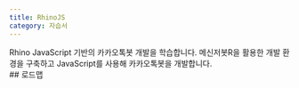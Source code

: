 ```yaml
---
title: RhinoJS
category: 자습서
---
```


<Section>
  Rhino JavaScript 기반의 카카오톡봇 개발을 학습합니다. 메신저봇R을 활용한 개발 환경을 구축하고 JavaScript를 사용해 카카오톡봇을 개발합니다.
</Section>
<Section>
  ## 로드맵

  <LearnRoadmap>
    <Learn doc={"/learn/js/basic"}/>
    <Learn doc={"/learn/js/intermediate"}/>
  </LearnRoadmap>
</Section>